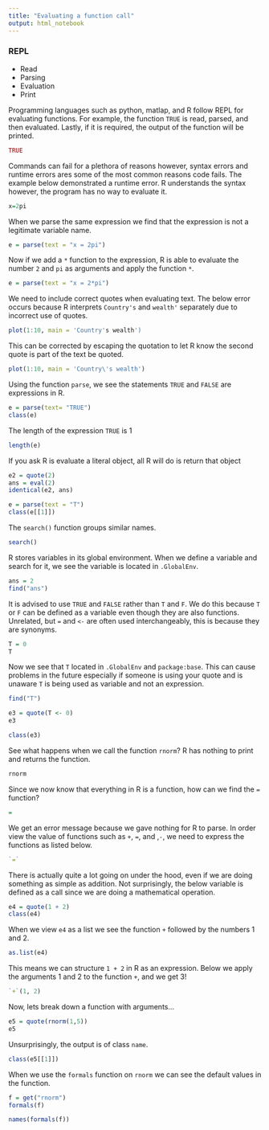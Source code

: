```yaml
---
title: "Evaluating a function call"
output: html_notebook
---
```


### REPL \
* Read \
* Parsing \
* Evaluation \
* Print \

Programming languages such as python, matlap, and R follow REPL for evaluating
functions. For example, the function `TRUE` is read, parsed, and then evaluated.
Lastly, if it is required, the output of the function will be printed.
```r
TRUE
```

Commands can fail for a plethora of reasons however, syntax errors and runtime errors ares some of the most common reasons code fails. The example below demonstrated a runtime error. R understands the syntax however, the program has no way to evaluate it. 
```r
x=2pi
```
When we parse the same expression we find that the expression is not a legitimate
variable name.
```r
e = parse(text = "x = 2pi")
```
Now if we add a `*` function to the expression, R is able to evaluate the number 
`2` and `pi` as arguments and apply the function `*`.
```r
e = parse(text = "x = 2*pi")
```

We need to include correct quotes when evaluating text. The below error
occurs because R interprets `Country's` and `wealth'` separately due to incorrect use of quotes.
```r
plot(1:10, main = 'Country's wealth')
```
This can be corrected by escaping the quotation to let R know the second quote
is part of the text be quoted.
```r
plot(1:10, main = 'Country\'s wealth')
```

Using the function `parse`, we see the statements `TRUE` and `FALSE` are expressions
in R.
```r
e = parse(text= "TRUE")
class(e)
```

The length of the expression `TRUE` is 1
```r
length(e)
```

If you ask R is evaluate a literal object, all R will do is return that object
```r
e2 = quote(2)
ans = eval(2)
identical(e2, ans)
```

```r
e = parse(text = "T")
class(e[[1]])
```

The `search()` function groups similar names.
```r
search()
```

R stores variables in its global environment. When we define a variable and search for it,
we see the variable is located in `.GlobalEnv`.
```r
ans = 2
find("ans")
```

It is advised to use `TRUE` and `FALSE` rather than `T` and `F`. We do this because
`T` or `F` can be defined as a variable even though they are also functions. Unrelated, but
`=` and `<-` are often used interchangeably, this is because they are synonyms.
```r
T = 0
T
```
Now we see that `T` located in `.GlobalEnv` and `package:base`. This can cause
problems in the future especially if someone is using your quote and is unaware `T` is being used as variable and not an expression.
```r
find("T")
```

```r
e3 = quote(T <- 0)
e3
```

```r
class(e3)
```

See what happens when we call the function `rnorm`? R has nothing to print and 
returns the function.
```r
rnorm
```
Since we now know that everything in R is a function, how can we find the `=` function?
```r
=
```

We get an error message because we gave nothing for R to parse. In order view
the value of functions such as `+`, `=`, and ,`-`, we need to express the
functions as listed below.
```r
`=`
```

There is actually quite a lot going on under the hood, even if we are doing something
as simple as addition. Not surprisingly, the below variable is defined as a call
since we are doing a mathematical operation.
```r
e4 = quote(1 + 2)
class(e4)
```

When we view `e4` as a list we see the function `+` followed by the numbers
1 and 2.
```r
as.list(e4)
```

This means we can structure `1 + 2` in R as an expression. Below we apply the arguments 1 and 2
to the function `+`, and we get 3!
```r
`+`(1, 2)
```

Now, lets break down a function with arguments...
```r
e5 = quote(rnorm(1,5))
e5
```

Unsurprisingly, the output is of class `name`.
```r
class(e5[[1]])
```

When we use the `formals` function on `rnorm` we can see the default values
in the function.
```r
f = get("rnorm")
formals(f)
```
```r
names(formals(f))
```
